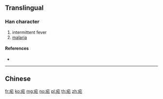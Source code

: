 {{also|瘧}}
==Translingual==

===Han character===
{{Han char|rn=104|rad=疒|as=03|sn=8|four=|canj=KSM}}

# intermittent fever
# [[malaria]]

====References====
* {{Han ref|kx=0769.221|hdz=42660.030|uh=759F|ud=30111}}

----

==Chinese==
{{zh-see|瘧}}

[[fr:疟]]
[[ko:疟]]
[[mg:疟]]
[[no:疟]]
[[pl:疟]]
[[th:疟]]
[[zh:疟]]